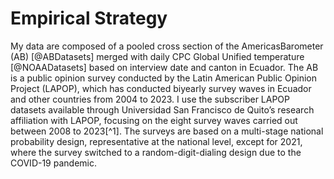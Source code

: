# Empirical Strategy

My data are composed of a pooled cross section of the AmericasBarometer (AB) [@ABDatasets] merged with daily CPC Global Unified temperature [@NOAADatasets] based on interview date and canton in Ecuador. The AB is a public opinion survey conducted by the Latin American Public Opinion Project (LAPOP), which has conducted biyearly survey waves in Ecuador and other countries from 2004 to 2023. I use the subscriber LAPOP datasets available through Universidad San Francisco de Quito's research affiliation with LAPOP, focusing on the eight survey waves carried out between 2008 to 2023[^1]. The surveys are based on a multi-stage national probability design, representative at the national level, except for 2021, where the survey switched to a random-digit-dialing design due to the COVID-19 pandemic.
